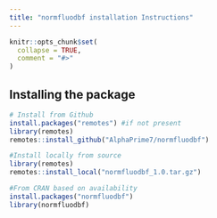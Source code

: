 ```yaml
---
title: "normfluodbf installation Instructions"
---
```


```r
knitr::opts_chunk$set(
  collapse = TRUE,
  comment = "#>"
)
```

## Installing the package
```r
# Install from Github
install.packages("remotes") #if not present
library(remotes)
remotes::install_github("AlphaPrime7/normfluodbf")

#Install locally from source
library(remotes)
remotes::install_local("normfluodbf_1.0.tar.gz")

#From CRAN based on availability
install.packages("normfluodbf")
library(normfluodbf)
```
